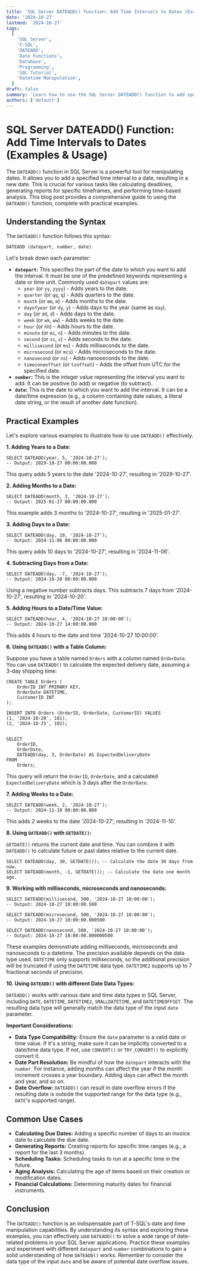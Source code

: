 ```yaml
---
title: 'SQL Server DATEADD() Function: Add Time Intervals to Dates (Examples & Usage)'
date: '2024-10-27'
lastmod: '2024-10-27'
tags:
  [
    'SQL Server',
    'T-SQL',
    'DATEADD',
    'Date Functions',
    'Database',
    'Programming',
    'SQL Tutorial',
    'Datetime Manipulation',
  ]
draft: false
summary: 'Learn how to use the SQL Server DATEADD() function to add specified time intervals to date values. This comprehensive guide includes practical examples and covers various date parts like year, month, day, hour, minute, and second.'
authors: ['default']
---
```


# SQL Server DATEADD() Function: Add Time Intervals to Dates (Examples & Usage)

The `DATEADD()` function in SQL Server is a powerful tool for manipulating dates. It allows you to add a specified time interval to a date, resulting in a new date. This is crucial for various tasks like calculating deadlines, generating reports for specific timeframes, and performing time-based analysis. This blog post provides a comprehensive guide to using the `DATEADD()` function, complete with practical examples.

## Understanding the Syntax

The `DATEADD()` function follows this syntax:

```plaintext
DATEADD (datepart, number, date)
```

Let's break down each parameter:

- **`datepart`:** This specifies the part of the date to which you want to add the interval. It must be one of the predefined keywords representing a date or time unit. Commonly used `datepart` values are:
  - `year` (or `yy`, `yyyy`) - Adds years to the date.
  - `quarter` (or `qq`, `q`) - Adds quarters to the date.
  - `month` (or `mm`, `m`) - Adds months to the date.
  - `dayofyear` (or `dy`, `y`) - Adds days to the year (same as `day`).
  - `day` (or `dd`, `d`) - Adds days to the date.
  - `week` (or `wk`, `ww`) - Adds weeks to the date.
  - `hour` (or `hh`) - Adds hours to the date.
  - `minute` (or `mi`, `n`) - Adds minutes to the date.
  - `second` (or `ss`, `s`) - Adds seconds to the date.
  - `millisecond` (or `ms`) - Adds milliseconds to the date.
  - `microsecond` (or `mcs`) - Adds microseconds to the date.
  - `nanosecond` (or `ns`) - Adds nanoseconds to the date.
  - `timezoneoffset` (or `tzoffset`) - Adds the offset from UTC for the specified date.
- **`number`:** This is the integer value representing the interval you want to add. It can be positive (to add) or negative (to subtract).
- **`date`:** This is the date to which you want to add the interval. It can be a date/time expression (e.g., a column containing date values, a literal date string, or the result of another date function).

## Practical Examples

Let's explore various examples to illustrate how to use `DATEADD()` effectively.

**1. Adding Years to a Date:**

```plaintext
SELECT DATEADD(year, 5, '2024-10-27');
-- Output: 2029-10-27 00:00:00.000
```

This query adds 5 years to the date '2024-10-27', resulting in '2029-10-27'.

**2. Adding Months to a Date:**

```plaintext
SELECT DATEADD(month, 3, '2024-10-27');
-- Output: 2025-01-27 00:00:00.000
```

This example adds 3 months to '2024-10-27', resulting in '2025-01-27'.

**3. Adding Days to a Date:**

```plaintext
SELECT DATEADD(day, 10, '2024-10-27');
-- Output: 2024-11-06 00:00:00.000
```

This query adds 10 days to '2024-10-27', resulting in '2024-11-06'.

**4. Subtracting Days from a Date:**

```plaintext
SELECT DATEADD(day, -7, '2024-10-27');
-- Output: 2024-10-20 00:00:00.000
```

Using a negative number subtracts days. This subtracts 7 days from '2024-10-27', resulting in '2024-10-20'.

**5. Adding Hours to a Date/Time Value:**

```plaintext
SELECT DATEADD(hour, 4, '2024-10-27 10:00:00');
-- Output: 2024-10-27 14:00:00.000
```

This adds 4 hours to the date and time '2024-10-27 10:00:00'.

**6. Using `DATEADD()` with a Table Column:**

Suppose you have a table named `Orders` with a column named `OrderDate`. You can use `DATEADD()` to calculate the expected delivery date, assuming a 3-day shipping time:

```plaintext
CREATE TABLE Orders (
    OrderID INT PRIMARY KEY,
    OrderDate DATETIME,
    CustomerID INT
);

INSERT INTO Orders (OrderID, OrderDate, CustomerID) VALUES
(1, '2024-10-20', 101),
(2, '2024-10-25', 102);


SELECT
    OrderID,
    OrderDate,
    DATEADD(day, 3, OrderDate) AS ExpectedDeliveryDate
FROM
    Orders;
```

This query will return the `OrderID`, `OrderDate`, and a calculated `ExpectedDeliveryDate` which is 3 days after the `OrderDate`.

**7. Adding Weeks to a Date:**

```plaintext
SELECT DATEADD(week, 2, '2024-10-27');
-- Output: 2024-11-10 00:00:00.000
```

This adds 2 weeks to the date '2024-10-27', resulting in '2024-11-10'.

**8. Using `DATEADD()` with `GETDATE()`:**

`GETDATE()` returns the current date and time. You can combine it with `DATEADD()` to calculate future or past dates relative to the current date.

```plaintext
SELECT DATEADD(day, 30, GETDATE()); -- Calculate the date 30 days from now.
SELECT DATEADD(month, -1, GETDATE()); -- Calculate the date one month ago.
```

**9. Working with milliseconds, microseconds and nanoseconds:**

```plaintext
SELECT DATEADD(millisecond, 500, '2024-10-27 10:00:00');
-- Output: 2024-10-27 10:00:00.500

SELECT DATEADD(microsecond, 500, '2024-10-27 10:00:00');
-- Output: 2024-10-27 10:00:00.000500

SELECT DATEADD(nanosecond, 500, '2024-10-27 10:00:00');
-- Output: 2024-10-27 10:00:00.000000500
```

These examples demonstrate adding milliseconds, microseconds and nanoseconds to a datetime. The precision available depends on the data type used. `DATETIME` only supports milliseconds, so the additional precision will be truncated if using the `DATETIME` data type. `DATETIME2` supports up to 7 fractional seconds of precision.

**10. Using `DATEADD()` with different Date Data Types:**

`DATEADD()` works with various date and time data types in SQL Server, including `DATE`, `DATETIME`, `DATETIME2`, `SMALLDATETIME`, and `DATETIMEOFFSET`. The resulting data type will generally match the data type of the input `date` parameter.

**Important Considerations:**

- **Data Type Compatibility:** Ensure the `date` parameter is a valid date or time value. If it's a string, make sure it can be implicitly converted to a date/time data type. If not, use `CONVERT()` or `TRY_CONVERT()` to explicitly convert it.
- **Date Part Resolution:** Be mindful of how the `datepart` interacts with the `number`. For instance, adding months can affect the year if the month increment crosses a year boundary. Adding days can affect the month and year, and so on.
- **Date Overflow:** `DATEADD()` can result in date overflow errors if the resulting date is outside the supported range for the data type (e.g., `DATE`'s supported range).

## Common Use Cases

- **Calculating Due Dates:** Adding a specific number of days to an invoice date to calculate the due date.
- **Generating Reports:** Creating reports for specific time ranges (e.g., a report for the last 3 months).
- **Scheduling Tasks:** Scheduling tasks to run at a specific time in the future.
- **Aging Analysis:** Calculating the age of items based on their creation or modification dates.
- **Financial Calculations:** Determining maturity dates for financial instruments.

## Conclusion

The `DATEADD()` function is an indispensable part of T-SQL's date and time manipulation capabilities. By understanding its syntax and exploring these examples, you can effectively use `DATEADD()` to solve a wide range of date-related problems in your SQL Server applications. Practice these examples and experiment with different `datepart` and `number` combinations to gain a solid understanding of how `DATEADD()` works. Remember to consider the data type of the input `date` and be aware of potential date overflow issues.
